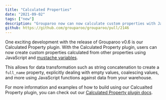 ```yaml
---
title: "Calculated Properties"
date: "2021-09-02"
tags: ["new"]
description: "Grouparoo now can now calculate custom properties with Javascript functions"
github: https://github.com/grouparoo/grouparoo/pull/2146
---
```


One exciting development with the release of Grouparoo v0.6 is our Calculated Property plugin. With the Calculated Property plugin, users can now create custom properties calculated from other properties using JavaScript and [mustache variables](https://github.com/janl/mustache.js/).

This allows for data transformation such as string concatenation to create a `full_name` property, explicitly dealing with empty values, coalescing values, and more using JavaScript functions against data from your warehouse.

For more information and examples of how to build using our Calcualted Property plugin, you can check out our [Calculated Property plugin docs](https://www.grouparoo.com/docs/plugins/grouparoo-calculated-property).
